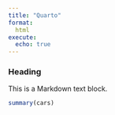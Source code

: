 ```yaml
---
title: "Quarto"
format:
  html
execute:
  echo: true
---
```


### Heading

This is a Markdown text block.

```r
summary(cars)
```



